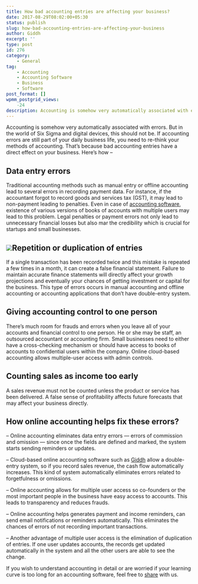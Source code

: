 ```yaml
---
title: How bad accounting entries are affecting your business?
date: 2017-08-29T08:02:00+05:30
status: publish
slug: how-bad-accounting-entries-are-affecting-your-business
author: Giddh
excerpt: ''
type: post
id: 276
category:
    - General
tag:
    - Accounting
    - Accounting Software
    - Business
    - Software
post_format: []
wpmm_postgrid_views:
    -24
description: Accounting is somehow very automatically associated with errors. But in the world of Six Sigma and digital devices, this should not be.If accounting errors are still part of your daily business life,
---
```

Accounting is somehow very automatically associated with errors. But in the world of Six Sigma and digital devices, this should not be. If accounting errors are still part of your daily business life, you need to re-think your methods of accounting. That’s because bad accounting entries have a direct effect on your business. Here’s how –

**Data entry errors**
---------------------

Traditional accounting methods such as manual entry or offline accounting lead to several errors in recording payment data. For instance, if the accountant forgot to record goods and services tax (GST), it may lead to non-payment leading to penalties. Even in case of [accounting software](https://giddh.com), existence of various versions of books of accounts with multiple users may lead to this problem. Legal penalties or payment errors not only lead to unnecessary financial losses but also mar the credibility which is crucial for startups and small businesses.

<img class="wp-block-image size-large" src = "https://miro.medium.com/max/2112/1*0AR2GUqXil66FjMGic0xpg.jpeg" />**Repetition or duplication of entries**
----------------------------------------

If a single transaction has been recorded twice and this mistake is repeated a few times in a month, it can create a false financial statement. Failure to maintain accurate finance statements will directly affect your growth projections and eventually your chances of getting investment or capital for the business. This type of errors occurs in manual accounting and offline accounting or accounting applications that don’t have double-entry system.

**Giving accounting control to one person**
-------------------------------------------

There’s much room for frauds and errors when you leave all of your accounts and financial control to one person. He or she may be staff, an outsourced accountant or accounting firm. Small businesses need to either have a cross-checking mechanism or should have access to books of accounts to confidential users within the company. Online cloud-based accounting allows multiple-user access with admin controls.

**Counting sales as income too early**
--------------------------------------

A sales revenue must not be counted unless the product or service has been delivered. A false sense of profitability affects future forecasts that may affect your business directly.

**How online accounting helps fix these errors?**
-------------------------------------------------

– Online accounting eliminates data entry errors — errors of commission and omission — since once the fields are defined and marked, the system starts sending reminders or updates.

– Cloud-based online accounting software such as [Giddh](https://giddh.com) allow a double-entry system, so if you record sales revenue, the cash flow automatically increases. This kind of system automatically eliminates errors related to forgetfulness or omissions.

– Online accounting allows for multiple user access so co-founders or the most important people in the business have easy access to accounts. This leads to transparency and reduces frauds.

– Online accounting helps generates payment and income reminders, can send email notifications or reminders automatically. This eliminates the chances of errors of not recording important transactions.

– Another advantage of multiple user access is the elimination of duplication of entries. If one user updates accounts, the records get updated automatically in the system and all the other users are able to see the change.

If you wish to understand accounting in detail or are worried if your learning curve is too long for an accounting software, feel free to [share](/contact-us) with us.